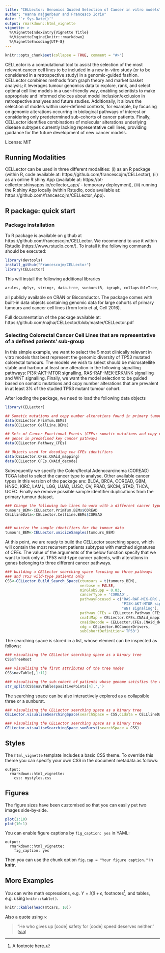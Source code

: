 ```yaml
---
title: "CELLector: Genomics Guided Selection of Cancer in vitro models"
author: "Hanna najgenbaur and Francesco Iorio"
date: "`r Sys.Date()`"
output: rmarkdown::html_vignette
vignette: >
  %\VignetteIndexEntry{Vignette Title}
  %\VignetteEngine{knitr::rmarkdown}
  %\VignetteEncoding{UTF-8}
---
```


```r
knitr::opts_chunk$set(collapse = TRUE, comment = "#>")
```

CELLector is a computational tool to assist the selection of the most relevant cancer cell lines to be included in a new in-vitro study (or to be considered in a retrospective study) in a genomic-guided fashion. CELLector combines methods from graph theory and market basket analysis; it leverages tumour genomics data to explore, rank, and select optimal cell line models in a user-friendly way, enabling scientists to make appropriate and informed choices about model inclusion/exclusion in retrospective analyses and future studies. Additionally, it allows the selection of models within user-defined contexts, for example, by focusing on genomic alterations occurring in biological pathways of interest or considering only predetermined sub-cohorts of cancer patients. Finally, CELLector identifies combinations of molecular alterations underlying disease subtypes currently lacking representative cell lines, providing guidance for the future development of new cancer models.\

License: MIT

## Running Modalities

CELLector can be used in three different modalities: (i) as an R package (within R, code available at: https://github.com/francescojm/CELLector), (ii) as an online R shiny App (available at: https://ot-cellector.shinyapps.io/cellector_app/ - temporary deployment), (iii) running the R shiny App locally (within Rstudio, code available at: https://github.com/francescojm/CELLector_App).


## R package: quick start

### Package installation

To R package is available on github at https://github.com/francescojm/CELLector. We rocommend to use it within Rstudio (https://www.rstudio.com/). To install it the following commands should be executed:

```r
library(devtools)
install_github("Francescojm/CELLector")
library(CELLector)
```

This will install the following additional libraries
```r
arules, dplyr, stringr, data.tree, sunburstR, igraph, collapsibleTree, methods
```

all publicly available on CRAN or Bioconductor.
The package comes with built-in data objects containing genomic data for large cohorts of primary tumours and cancer cell lines (from Iorio et al, Cell 2016).

Full documentation of the package available at: https://github.com/najha/CELLector/blob/master/CELLector.pdf

### Selecting Colorectal Cancer Cell Lines that are representative of a defined patients' sub-group

In this simple example, we want to select the 5 most clinically relevant in vitro models that best represent the genomic diversity of TP53 mutated colorectal tumours. The models we wish to select should be microsatellite stable and harbour at least one alteration in the following signalling pathways: PI3K-AKT-MTOR signalling, RAS-RAF-MEK-ERK/JNK signalling and WNT signalling. Finally, we want the model selection to be guided based on somatic mutations and copy number alterations that are prevalent in at least 3% of the studied TP53 mutant tumour cohort.

After loading the package, we need to load the following data objects

```r
library(CELLector)

## Somatic mutations and copy number alterations found in primary tumours and cell lines
data(CELLector.PrimTum.BEMs)
data(CELLector.CellLine.BEMs)

## Sets of Cancer Functional Events (CFEs: somatic mutations and copy number alterations) involving
## genes in predefined key cancer pathways
data(CELLector.Pathway_CFEs)

## Objects used for decoding cna CFEs identifiers 
data(CELLector.CFEs.CNAid_mapping)
data(CELLector.CFEs.CNAid_decode)
```

Subsequently we specify the Colon/Rectal Adenocarcinoma (COREAD) TCGA label to select the cancer type to analyse. Other available cancer types in this version of the package are: BLCA, BRCA, COREAD, GBM, HNSC, KIRC, LAML, LGG, LUAD, LUSC, OV, PRAD, SKCM, STAD, THCA, UCEC. Finally we remove possible sample identifier duplications from the primary tumour dataset.

```r
### Change the following two lines to work with a different cancer type
tumours_BEM<-CELLector.PrimTum.BEMs$COREAD
CELLlineData<-CELLector.CellLine.BEMs$COREAD


### unicize the sample identifiers for the tumour data
tumours_BEM<-CELLector.unicizeSamples(tumours_BEM)
```

At this point, we are ready to build the CELLector searching space, which will contain the most recurrent patients subtypes with matched signatures of CFEs. The value of the arguments of the below function specify that we want to look only at TP53 wild-type cancer patients, with alterations in genes belonging to three different cancer pathways.

```r
### building a CELLector searching space focusing on three pathways
### and TP53 wild-type patients only
CSS<-CELLector.Build_Search_Space(ctumours = t(tumours_BEM),
                                  verbose = FALSE,
                                  minGlobSupp = 0.03,
                                  cancerType = 'COREAD',
                                  pathwayFocused = c("RAS-RAF-MEK-ERK / JNK signaling",
                                                     "PI3K-AKT-MTOR signaling",
                                                     "WNT signaling"),
                                  pathway_CFEs = CELLector.Pathway_CFEs,
                                  cnaIdMap = CELLector.CFEs.CNAid_mapping,
                                  cnaIdDecode = CELLector.CFEs.CNAid_decode,
                                  cdg = CELLector.HCCancerDrivers,
                                  subCohortDefinition='TP53')
```

The searching space is stored in a list, whose element can be inspected as follows:

```r
### visualising the CELLector searching space as a binary tree
CSS$TreeRoot

### visualising the first attributes of the tree nodes
CSS$navTable[,1:11]

### visualising the sub-cohort of patients whose genome satisfies the rule of the 4th node
str_split(CSS$navTable$positivePoints[4],',')

```

The searching space can be also interactively explored as a collapsible three or a sunburst.

```r
### visualising the CELLector searching space as a binary tree
CELLector.visualiseSearchingSpace(searchSpace = CSS,CLdata = CELLlineData)

```

```r
### visualising the CELLector searching space as a binary tree
CELLector.visualiseSearchingSpace_sunBurst(searchSpace = CSS)

```


## Styles

The `html_vignette` template includes a basic CSS theme. To override this theme you can specify your own CSS in the document metadata as follows:

    output: 
      rmarkdown::html_vignette:
        css: mystyles.css

## Figures

The figure sizes have been customised so that you can easily put two images side-by-side. 

```r
plot(1:10)
plot(10:1)
```




You can enable figure captions by `fig_caption: yes` in YAML:

    output:
      rmarkdown::html_vignette:
        fig_caption: yes

Then you can use the chunk option `fig.cap = "Your figure caption."` in **knitr**.

## More Examples

You can write math expressions, e.g. $Y = X\beta + \epsilon$, footnotes^[A footnote here.], and tables, e.g. using `knitr::kable()`.

```r
knitr::kable(head(mtcars, 10))
```

Also a quote using `>`:

> "He who gives up [code] safety for [code] speed deserves neither."
([via](https://twitter.com/hadleywickham/status/504368538874703872))
